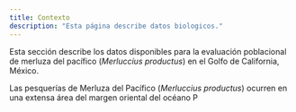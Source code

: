 ```yaml
---
title: Contexto
description: "Esta página describe datos biologicos."
---
```


Esta sección describe los datos disponibles para la evaluación poblacional de merluza del pacífico
(*Merluccius productus*) en el Golfo de California, México.

Las pesquerías de Merluza del Pacífico (*Merluccius productus*) ocurren en una extensa área del margen
oriental del océano P

